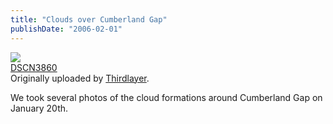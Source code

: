 ```yaml
---
title: "Clouds over Cumberland Gap"
publishDate: "2006-02-01"
---
```


[![](images/94322707_642eba5ad8_m.jpg)](http://www.flickr.com/photos/54325514@N00/94322707/ "photo sharing")  
[DSCN3860](http://www.flickr.com/photos/54325514@N00/94322707/)  
Originally uploaded by [Thirdlayer](http://www.flickr.com/people/54325514@N00/).

We took several photos of the cloud formations around Cumberland Gap on January 20th.
